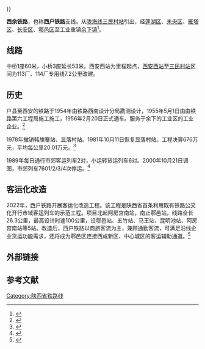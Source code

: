 {{Infobox rail system-route
|box_width=
|rail_name=西余铁路
|other_name=
|sec_banner_color=
|third_banner_color=
|logo_filename=
|image_width=
|logo_bgcolor=
|logo_note=
|image=西户铁路大庆路铁路道口 04.jpg
|caption=大庆路铁路道口
|system_map=
|mapimage_width=
|map_bgcolor=
|code_name=
|japanese_name=
|hiragana_name=
|romanji_name=
|locale={{PRC}}
|service_type=货用铁路
|network=
|status=运营中
|start=[[三民村站|三民村站]]、[[余下站|余下站]]
|begin_operation=1956年3月1日
|end_operation=
|operation_note=
|system_length= 
|length_in_operation=41.3km
|total_length= 40.5km
|line_title=线路
|lines=单线
|stations= 
|route_title=线路
|main_route=
|secondary_route=
|branch_route=
|standard=专用级
|main_stations=
|ridership=
|evaluation=
|rollingstock=
|fleet_size=
|max_speed= 
|track_gauge={{RailGauge|sg|al=on|lk=on}}
|min_radius=300m
|max_grade=5‰
|block_signal=[[臂板信号机|臂板信号机]]
|engine=
|electrified= 
|depot=
|time_first=
|time_last=
|owner=[[中华人民共和国铁道部|中华人民共和国铁道部]]
|operator=[[西安铁路局|西安铁路局]][[西安车务段|西安车务段]]
|franchise=
|hq=
|key_person=
|website=
|collapsed=yes
|route_map=
{{BS-map
|map-title=
|map=
CONTgq\ABZq+l\DSTq\CONTfq~~0~~起点~~[[三民村站|三民村]]
\STR\\~~ ~~ ~~ ~~[[陇海线|陇海线]]{{rmri|l}}[[兰州站|兰州站]] - [[连云港站|连云港站]]{{rmri|r}}
\BST\\~~7.185~~[[新西北站|新西北站]]
\ABZgl\CONTfq\~~ ~~ ~~ ~~{{RoutemapRoute|Licon=r|接远东厂、油脂化工厂、西安焦化厂}}
\eBST\\~~11+581~~[[姚家工区站|姚家工区站]]
\BST\\~~18.317~~[[斗门站（西余铁路）|斗门站]]
WASSERq\hKRZWae\WASSERq\~~''[[沣河|沣河]]''
\BST\\~~21.710~~[[马王村站|马王村站]]
\eBST\\~~28.654~~[[显落村站|显落村站]]
hCONTgq\KRZh\hCONTfq\~~ ~~ ~~ ~~[[西成客运专线|西成客运专线]]
\eBST\\~~31~~[[韩旗寨站|韩旗寨站]]
\BST\\~~36.225~~[[户县站|户县站]]
\BST\\~~40~~[[K40线路所|K40线路所]]
\ABZgl\CONTfq\~~ ~~ ~~ ~~{{RoutemapRoute|Licon=r|接鄠邑电厂}}
\BST\\~~40.625~~[[余下站|余下站]]
\CONTf\\~~ ~~ ~~ ~~{{RoutemapRoute|Licon=d|接[[惠安化工厂|惠安化工厂]]}}
<!--
{{BS-table3}}
{{BS5||CONTgq|ABZq+l|HSTq|CONTfq||[[三民村站|三民村]]|}}
{{BS5|||STR||| |{{RoutemapRoute||[[陇海线|陇海线]][[西安西站|西安西]]方向|Ricon=r}}||}}
{{BS5|||BST||| |[[新西北站|新西北站]]||}}
{{BS5|||BST||| |[[姚家工区站|姚家工区站]]||}}
{{BS5|||BST||| |[[斗门站|斗门站]]||}}
{{BS5|||BST|||21.0|[[马王村站|马王村站]]||}} 
{{BS5|||BST||| |[[显落村站|显落村站]]||}}
{{BS5|||BST||| |[[韩旗寨站|韩旗寨站]]||}}
{{BS5|||BST|||36|[[户县站|户县站]]||}}
{{BS5|||BST|||40|[[K40线路所|K40线路所]]||}}
{{BS5|||KDSTe|||40.85|[[余下站|余下站]]||}}
{{!}}}
-->
}}
}}

'''西余铁路'''，也称'''西户铁路'''支线。从[[陇海线|陇海线]][[三民村站|三民村站]]引出，经[[莲湖区|莲湖区]]、[[未央区|未央区]]、[[雁塔区|雁塔区]]、[[长安区_(西安市)|长安区]]、[[鄠邑区|鄠邑区]]至工业重镇[[余下镇|余下镇]]<ref>{{Cite book|title=西安市地图册|last=西安地图出版社|first=|publisher=西安地图出版社|year=2017|isbn=978-7-80748-903-0|location=西安|pages=39}}</ref>。

==线路==
中桥1座60米，小桥3座延长53米。西安西站为里程起点，[[西安西站|西安西站]]至[[三民村站|三民村站]]区间为113厂、114厂专用线7.2公里改建。

==历史==
户县至西安的铁路于1954年由铁路西南设计分局勘测设计，1955年5月1日由由铁路第六工程局施工施工，1956年2月20日正式通车。服务于余下的工业区的工业企业。<ref>{{Cite web|url=http://sh.qihoo.com/pc/detail?url=http://zm.news.so.com/f46f8836fd8da84555198cfb753a2995&check=e2a5bef2b8fca6a3&sign=baike|title=这么美的一条铁路，就藏在西安_【快资讯】|accessdate=2018-02-27|work=sh.qihoo.com|archive-url=https://web.archive.org/web/20180227153507/http://sh.qihoo.com/pc/detail?url=http%3A%2F%2Fzm.news.so.com%2Ff46f8836fd8da84555198cfb753a2995&check=e2a5bef2b8fca6a3&sign=baike|archive-date=2018-02-27|dead-url=yes}}</ref>

1978年撤销韩旗寨站、显落村站。1981年10月11日恢复显落村站。工程决算676万元，平均每公里20.01万元。<ref>{{Cite web |url=http://www.sxsdq.cn/dqzlk/sxsz/tlz/200903/t20090320_5551.htm |title=《陕西省志·铁路志》第九章第二节 |access-date=2014-01-20 |archive-date=2014-02-01 |archive-url=https://web.archive.org/web/20140201125536/http://www.sxsdq.cn/dqzlk/sxsz/tlz/200903/t20090320_5551.htm |dead-url=yes }}</ref>

1989年每日通行市郊客运列车2对，小运转货运列车6对。2000年10月21日调图，市郊列车7601/2/3/4次停运。<ref>{{Cite web|url=http://sh.qihoo.com/pc/detail?url=https://www.toutiao.com/a6493450465806647821/&check=27f3a1125a76f5c6&sign=baike|title=西安鄠邑人骄傲的东西其实有很多，建国初为国家建设出了大力！_【快资讯】|accessdate=2018-02-27|work=sh.qihoo.com|archive-url=https://web.archive.org/web/20180227153504/http://sh.qihoo.com/pc/detail?url=https%3A%2F%2Fwww.toutiao.com%2Fa6493450465806647821%2F&check=27f3a1125a76f5c6&sign=baike|archive-date=2018-02-27|dead-url=yes}}</ref>

==客运化改造==
2022年，西户铁路开展客运化改造工程。该工程是陕西省首条利用既有铁路公交化开行市域客运列车的示范工程。项目北起阿房宫南站，南止鄠邑站，线路全长26.3公里，最高设计时速100公里，设鄠邑站、五竹站、马王站、昆明池站、阿房宫南站等5站。改造后，西户铁路以商旅客流为主，兼顾通勤客流，可满足沿线企业货运功能需求，还将成为鄠邑区连接西咸新区、中心城区的客运辅助通道。<ref>{{cite web |title=我区召开西户铁路客运化改造项目暨西安市鄠邑区第二批基础设施项目建设现场推进会 |url=https://mp.weixin.qq.com/s/u3PyiKEJseAtn-i8PdhGIg |website=微信 |publisher=鄠邑政务 |accessdate=2022-06-11 |date=2022-06-01 |archive-date=2022-06-11 |archive-url=https://web.archive.org/web/20220611083125/https://mp.weixin.qq.com/s/u3PyiKEJseAtn-i8PdhGIg }}</ref>

==外部链接==
{{commonscat|Xi'an-Yuxia Railway}}

==参考文献==
{{Reflist}}

{{西余铁路}}
{{中国铁路}}

[[Category:陕西省铁路线|Category:陕西省铁路线]]